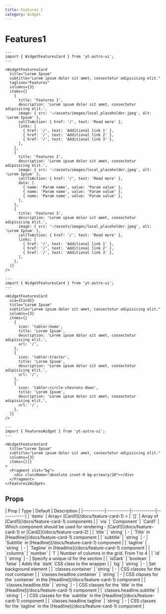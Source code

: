 ```yaml
---
title: Features 1
category: Widget
---
```



# Features1

<div className="space-y-12">
  <Demo title="Full of content">
    <WidgetFeaturesCard
      title="Lorem Ipsum"
      subtitle="Lorem ipsum dolor sit amet, consectetur adipisicing elit."
      tagline="Features"
      columns={3}
      items={[
        {
          title: 'Features 1',
          description: 'Lorem ipsum dolor sit amet, consectetur adipisicing elit.',
          image: { src: '~/assets/images/local_placeholder.jpeg', alt: 'Lorem Ipsum' },
          callToAction: { href: '/', text: 'Read more' },
          links: [
            { href: '/', text: 'Additional link 1' },
            { href: '/', text: 'Additional link 2' },
            { href: '/', text: 'Additional link 3' },
          ],
        },
        {
          title: 'Features 2',
          description: 'Lorem ipsum dolor sit amet, consectetur adipisicing elit.',
          image: { src: '~/assets/images/local_placeholder.jpeg', alt: 'Lorem Ipsum' },
          callToAction: { href: '/', text: 'Read more' },
          data: [
            { name: 'Param name', value: 'Param value' },
            { name: 'Param name', value: 'Param value' },
            { name: 'Param name', value: 'Param value' },
          ],
        },
        {
          title: 'Features 3',
          description: 'Lorem ipsum dolor sit amet, consectetur adipisicing elit.',
          image: { src: '~/assets/images/local_placeholder.jpeg', alt: 'Lorem Ipsum' },
          callToAction: { href: '/', text: 'Read more' },
          links: [
            { href: '/', text: 'Additional link 1' },
            { href: '/', text: 'Additional link 2' },
            { href: '/', text: 'Additional link 3' },
          ],
        },
      ]}
    />
  </Demo>
</div>

```astro
---
import { WidgetFeaturesCard } from 'yt-astro-ui';
---

<WidgetFeaturesCard
  title="Lorem Ipsum"
  subtitle="Lorem ipsum dolor sit amet, consectetur adipisicing elit."
  tagline="Features"
  columns={3}
  items={[
    {
      title: 'Features 1',
      description: 'Lorem ipsum dolor sit amet, consectetur adipisicing elit.',
      image: { src: '~/assets/images/local_placeholder.jpeg', alt: 'Lorem Ipsum' },
      callToAction: { href: '/', text: 'Read more' },
      links: [
        { href: '/', text: 'Additional link 1' },
        { href: '/', text: 'Additional link 2' },
        { href: '/', text: 'Additional link 3' },
      ],
    },
    {
      title: 'Features 2',
      description: 'Lorem ipsum dolor sit amet, consectetur adipisicing elit.',
      image: { src: '~/assets/images/local_placeholder.jpeg', alt: 'Lorem Ipsum' },
      callToAction: { href: '/', text: 'Read more' },
      data: [
        { name: 'Param name', value: 'Param value' },
        { name: 'Param name', value: 'Param value' },
        { name: 'Param name', value: 'Param value' },
      ],
    },
    {
      title: 'Features 3',
      description: 'Lorem ipsum dolor sit amet, consectetur adipisicing elit.',
      image: { src: '~/assets/images/local_placeholder.jpeg', alt: 'Lorem Ipsum' },
      callToAction: { href: '/', text: 'Read more' },
      links: [
        { href: '/', text: 'Additional link 1' },
        { href: '/', text: 'Additional link 2' },
        { href: '/', text: 'Additional link 3' },
      ],
    },
  ]}
/>
```

<Demo title="With icons & Card2 for render">
  <WidgetFeaturesCard
    via={Card2}
    title="Lorem Ipsum"
    subtitle="Lorem ipsum dolor sit amet, consectetur adipisicing elit."
    columns={3}
    items={[
      {
        icon: 'tabler:home',
        title: 'Lorem Ipsum',
        description: 'Lorem ipsum dolor sit amet, consectetur adipisicing elit.',
        url: '/',
      },
      {
        icon: 'tabler:tractor',
        title: 'Lorem Ipsum',
        description: 'Lorem ipsum dolor sit amet, consectetur adipisicing elit.',
        url: '/',
      },
      {
        icon: 'tabler:circle-chevrons-down',
        title: 'Lorem Ipsum',
        description: 'Lorem ipsum dolor sit amet, consectetur adipisicing elit.',
        url: '/',
      },
    ]}
  />
</Demo>

```astro
---
import { WidgetFeaturesCard } from 'yt-astro-ui';
---

<WidgetFeaturesCard
  via={Card2}
  title="Lorem Ipsum"
  subtitle="Lorem ipsum dolor sit amet, consectetur adipisicing elit."
  columns={3}
  items={[
    {
      icon: 'tabler:home',
      title: 'Lorem Ipsum',
      description: 'Lorem ipsum dolor sit amet, consectetur adipisicing elit.',
      url: '/',
    },
    {
      icon: 'tabler:tractor',
      title: 'Lorem Ipsum',
      description: 'Lorem ipsum dolor sit amet, consectetur adipisicing elit.',
      url: '/',
    },
    {
      icon: 'tabler:circle-chevrons-down',
      title: 'Lorem Ipsum',
      description: 'Lorem ipsum dolor sit amet, consectetur adipisicing elit.',
      url: '/',
    },
  ]}
/>
```

<Demo title="With background">
  <WidgetFeaturesCard
    title="Lorem Ipsum"
    subtitle="Lorem ipsum dolor sit amet, consectetur adipisicing elit."
    columns={3}
    items={[
      {
        icon: 'tabler:home',
        title: 'Lorem Ipsum',
        description: 'Lorem ipsum dolor sit amet, consectetur adipisicing elit.',
        callToAction: { href: '/', text: 'Read more' },
      },
      {
        icon: 'tabler:tractor',
        title: 'Lorem Ipsum',
        description: 'Lorem ipsum dolor sit amet, consectetur adipisicing elit.',
        callToAction: { href: '/', text: 'Read more' },
      },
      {
        icon: 'tabler:circle-chevrons-down',
        title: 'Lorem Ipsum',
        description: 'Lorem ipsum dolor sit amet, consectetur adipisicing elit.',
      },
    ]}
  >
    <Fragment slot="bg">
      <div className="absolute inset-0 bg-primary/20"></div>
    </Fragment>
  </WidgetFeaturesCard>
</Demo>

```astro
---
import { FeaturesWidget } from 'yt-astro-ui';
---

<WidgetFeaturesCard
  title="Lorem Ipsum"
  subtitle="Lorem ipsum dolor sit amet, consectetur adipisicing elit."
  columns={3}
  items={[]}
>
  <Fragment slot="bg">
    <div className="absolute inset-0 bg-primary/20"></div>
  </Fragment>
</Features1Widget>
```

## Props

<div className="overflow-x-auto">
  <div className="min-w-xl">
    | Prop | Type | Default | Description |
    |-----------|------------|------------|------------|
    | `items` | Array< [Card1](/docs/feature-card-1) > | `[]` | Array of [Card1](/docs/feature-card-1) components |
    | `via` | `Component` | `Card1` | Which component should be used for rendering - [Card1](/docs/feature-card-1) or [Card2](/docs/feature-card-2) |
    | `title` | `string` | - | `Title` in [Headline](/docs/feature-card-1) component |
    | `subtitle` | `string` | - | `Subtitle` in [Headline](/docs/feature-card-1) component |
    | `tagline` | `string` | - | `Tagline` in [Headline](/docs/feature-card-1) component |
    | `columns` | `number` | `1` | Number of columns in the grid. From 1 to 4 |
    | `id` | `string` | - | Specify a unique id for the section |
    | `isDark` | `boolean` | `false` | Adds the `dark` CSS class to the wrapper |
    | `bg` | `string` | - | Set background element |
    | `classes.container` | `string` | - | CSS classes for the root container |
    | `classes.headline.container` | `string` | - | CSS classes for the `container` in the [Headline](/docs/feature-card-1) component |
    | `classes.headline.title` | `string` | - | CSS classes for the `title` in the [Headline](/docs/feature-card-1) component |
    | `classes.headline.subtitle` | `string` | - | CSS classes for the `subtitle` in the [Headline](/docs/feature-card-1) component |
    | `classes.headline.tagline` | `string` | - | CSS classes for the `tagline` in the [Headline](/docs/feature-card-1) component |
  </div>
</div>
